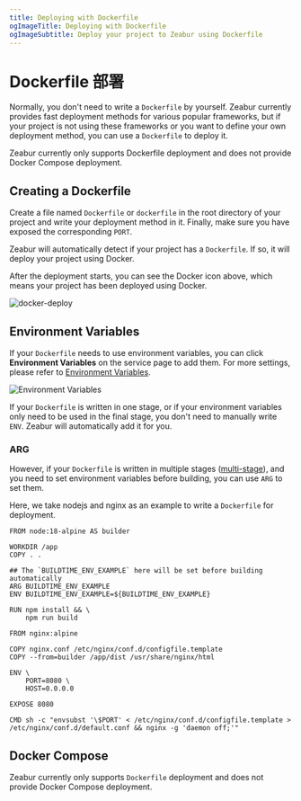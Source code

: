 ```yaml
---
title: Deploying with Dockerfile
ogImageTitle: Deploying with Dockerfile
ogImageSubtitle: Deploy your project to Zeabur using Dockerfile
---
```



# Dockerfile 部署

Normally, you don't need to write a `Dockerfile` by yourself. Zeabur currently provides fast deployment methods for various popular frameworks, but if your project is not using these frameworks or you want to define your own deployment method, you can use a `Dockerfile` to deploy it.

<Callout type="warning">
  Zeabur currently only supports Dockerfile deployment and does not provide Docker Compose deployment.
</Callout>

## Creating a Dockerfile

Create a file named `Dockerfile` or `dockerfile` in the root directory of your project and write your deployment method in it. Finally, make sure you have exposed the corresponding `PORT`.

Zeabur will automatically detect if your project has a `Dockerfile`. If so, it will deploy your project using Docker.

<Callout type="info">
  After the deployment starts, you can see the Docker icon above, which means your project has been deployed using Docker.
</Callout>

![docker-deploy](/deploy/dockerfile/docker-deploy.png)

## Environment Variables

If your `Dockerfile` needs to use environment variables, you can click **Environment Variables** on the service page to add them. For more settings, please refer to [Environment Variables](/en-US/environment/variables).

![Environment Variables](/environment/add-variables.png)

If your `Dockerfile` is written in one stage, or if your environment variables only need to be used in the final stage, you don't need to manually write `ENV`. Zeabur will automatically add it for you.

### ARG

However, if your `Dockerfile` is written in multiple stages ([multi-stage](https://docs.docker.com/build/building/multi-stage/)), and you need to set environment variables before building, you can use `ARG` to set them.

Here, we take nodejs and nginx as an example to write a `Dockerfile` for deployment.

```docker {7-8} copy
FROM node:18-alpine AS builder

WORKDIR /app
COPY . .

## The `BUILDTIME_ENV_EXAMPLE` here will be set before building automatically
ARG BUILDTIME_ENV_EXAMPLE
ENV BUILDTIME_ENV_EXAMPLE=${BUILDTIME_ENV_EXAMPLE}

RUN npm install && \
    npm run build

FROM nginx:alpine

COPY nginx.conf /etc/nginx/conf.d/configfile.template
COPY --from=builder /app/dist /usr/share/nginx/html

ENV \
    PORT=8080 \
    HOST=0.0.0.0

EXPOSE 8080

CMD sh -c "envsubst '\$PORT' < /etc/nginx/conf.d/configfile.template > /etc/nginx/conf.d/default.conf && nginx -g 'daemon off;'"
```

## Docker Compose

Zeabur currently only supports `Dockerfile` deployment and does not provide Docker Compose deployment.
